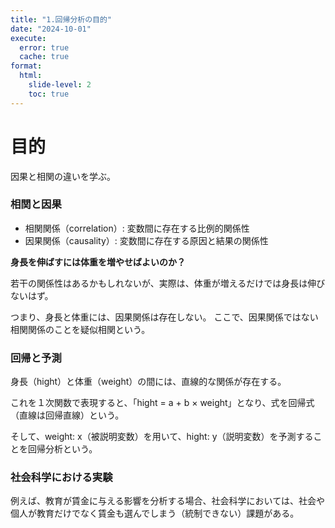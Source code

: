 ```yaml
---
title: "1.回帰分析の目的"
date: "2024-10-01"
execute: 
  error: true
  cache: true
format:
  html: 
    slide-level: 2
    toc: true
---
```


# 目的
因果と相関の違いを学ぶ。

### 相関と因果
- 相関関係（correlation）: 変数間に存在する比例的関係性
- 因果関係（causality）: 変数間に存在する原因と結果の関係性

**身長を伸ばすには体重を増やせばよいのか？**  

若干の関係性はあるかもしれないが、実際は、体重が増えるだけでは身長は伸びないはず。

つまり、身長と体重には、因果関係は存在しない。
ここで、因果関係ではない相関関係のことを疑似相関という。  

### 回帰と予測
身長（hight）と体重（weight）の間には、直線的な関係が存在する。  

これを１次関数で表現すると、「hight = a + b × weight」となり、式を回帰式（直線は回帰直線）という。  

そして、weight: x（被説明変数）を用いて、hight: y（説明変数）を予測することを回帰分析という。  

### 社会科学における実験
例えば、教育が賃金に与える影響を分析する場合、社会科学においては、社会や個人が教育だけでなく賃金も選んでしまう（統制できない）課題がある。

